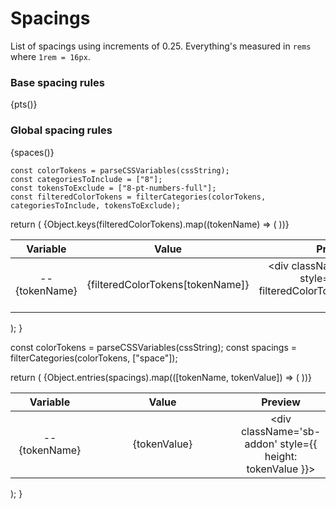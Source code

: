 
<Meta title="Design-Tokens/Spacings" />

# Spacings

List of spacings using increments of 0.25.
Everything's measured in `rems` where `1rem = 16px`.

### Base spacing rules
{pts()}

### Global spacing rules
{spaces()}

    const colorTokens = parseCSSVariables(cssString);
    const categoriesToInclude = ["8"];
    const tokensToExclude = ["8-pt-numbers-full"];
    const filteredColorTokens = filterCategories(colorTokens, categoriesToInclude, tokensToExclude);

  return (
    <table>
      <thead>
        <tr>
          <th width="25%">Variable</th>
          <th>Value</th>
          <th width="20%">Preview</th>
        </tr>
      </thead>
      <tbody>
        {Object.keys(filteredColorTokens).map((tokenName) => (
            <tr key={tokenName}>
              <td align="center">--{tokenName}</td>
              <td align="center">{filteredColorTokens[tokenName]}</td>
              <td align="center">
                <div className='sb-addon' style={{ height: filteredColorTokens[tokenName] }}></div>
            </td>
            </tr>
          ))}
      </tbody>
    </table>
  );
}

  const colorTokens = parseCSSVariables(cssString);
  const spacings = filterCategories(colorTokens, ["space"]);

  return (
    <table>
      <thead>
        <tr>
          <th width="25%">Variable</th>
          <th>Value</th>
          <th width="20%">Preview</th>
        </tr>
      </thead>
      <tbody>
        {Object.entries(spacings).map(([tokenName, tokenValue]) => (
          <tr key={tokenName}>
            <td align="center">--{tokenName}</td>
            <td align="center">{tokenValue}</td>
            <td align="center">
                <div className='sb-addon' style={{ height: tokenValue }}></div>
            </td>
          </tr>
        ))}
      </tbody>
    </table>
  );
}

<style>
  {`
  table {
    width: 100%;
  }

  .sb-addon {
    width: 100%;
    display: flex;
    align-items: center;
    position: relative;
    background-color: #EEF3F8;
    border: 1px dashed rgba(0, 0, 0, 0.25);
    background: #EEF3F8;
    height: 180px;
    margin-bottom: 48px;
    overflow: hidden;
  }

  @media screen and (max-width: 600px) {
    .sb-addon {
      height: 280px;
      align-items: flex-start;
      padding-top: 32px;
      overflow: hidden;
    }
  }
  `}
</style>